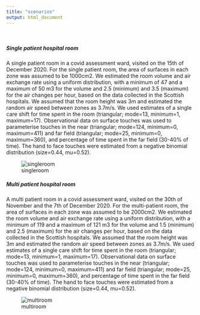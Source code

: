 ```yaml
---
title: "scenarios"
output: html_document
---
```

<br>

##### **Single patient hospital room**

A single patient room in a covid assessment ward, visited on the 15th of December 2020. For the single patient room, the area of surfaces in each zone was assumed to be 1000cm2. We estimated the room volume and air exchange rate using a uniform distribution, with a minimum of 47 and a maximum of 50 m3 for the volume and 2.5 (minimum) and 3.5 (maximum) for the air changes per hour, based on the data collected in the Scottish hospitals. We assumed that the room height was 3m and estimated the random air speed between zones as 3.7m/s. We used estimates of a single care shift for time spent in the room (triangular; mode=13, minimum=1, maximum=17). Observational data on surface touches was used to parameterise touches in the near (triangular; mode=124, minimum=0, maximum=411) and far field (triangular; mode=25, minimum=0, maximum=360), and percentage of time spent in the far field (30-40% of time). The hand to face touches were estimated from a negative binomial distribution (size=0.44, mu=0.52). 



![singleroom](singleroom.png)


##### **Multi patient hospital room**

A multi patient room in a covid assessment ward, visited on the 30th of November and the 7th of December 2020. For the multi-patient room, the area of surfaces in each zone was assumed to be 2000cm2. We estimated the room volume and air exchange rate using a uniform distribution, with a minimum of 119 and a maximum of 121 m3 for the volume and 1.5 (minimum) and 2.5 (maximum) for the air changes per hour, based on the data collected in the Scottish hospitals. We assumed that the room height was 3m and estimated the random air speed between zones as 3.7m/s. We used estimates of a single care shift for time spent in the room (triangular; mode=13, minimum=1, maximum=17). Observational data on surface touches was used to parameterise touches in the near (triangular; mode=124, minimum=0, maximum=411) and far field (triangular; mode=25, minimum=0, maximum=360), and percentage of time spent in the far field (30-40% of time). The hand to face touches were estimated from a negative binomial distribution (size=0.44, mu=0.52). 


![multiroom](multiroom.png)



